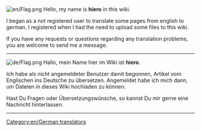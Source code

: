 [[File:en/Flag.png]]
Hello, my name is '''hiero''' in this wiki.

I began as a not registered user to translate some pages from english to german. I registered when I had the need to upload some files to this wiki.

If you have any requests or questions regarding any translation problems, you are welcome to send me a message.
----
[[File:de/Flag.png]]
Hallo, mein Name hier im Wiki ist '''hiero'''.

Ich habe als nicht angemeldeter Benutzer damit begonnen, Artikel vom Englischen ins Deutsche zu übersetzen. Angemeldet habe ich mich dann, um Dateien in dieses Wiki hochladen zu können.

Hast Du Fragen oder Übersetzungswünsche, so kannst Du mir gerne eine Nachricht hinterlassen.
----

[[Category:en/German translators]]